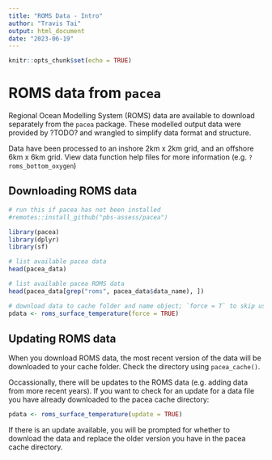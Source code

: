 ```yaml
---
title: "ROMS Data - Intro"
author: "Travis Tai"
output: html_document
date: "2023-06-19"
---
```


```r
knitr::opts_chunk$set(echo = TRUE)
```

# ROMS data from `pacea`

Regional Ocean Modelling System (ROMS) data are available to download separately from the `pacea` package. These modelled output data were provided by ?TODO? and wrangled to simplify data format and structure. 

Data have been processed to an inshore 2km x 2km grid, and an offshore 6km x 6km grid. View data function help files for more information (e.g. `?roms_bottom_oxygen`)

## Downloading ROMS data

```r

# run this if pacea has not been installed
#remotes::install_github("pbs-assess/pacea")

library(pacea)
library(dplyr)
library(sf)

# list available pacea data
head(pacea_data)

# list available pacea ROMS data
head(pacea_data[grep("roms", pacea_data$data_name), ])

# download data to cache folder and name object; `force = T` to skip user prompt
pdata <- roms_surface_temperature(force = TRUE)

```

## Updating ROMS data

When you download ROMS data, the most recent version of the data will be downloaded to your cache folder. Check the directory using `pacea_cache()`.

Occassionally, there will be updates to the ROMS data (e.g. adding data from more recent years). If you want to check for an update for a data file you have already downloaded to the pacea cache directory:

```r
pdata <- roms_surface_temperature(update = TRUE)
```

If there is an update available, you will be prompted for whether to download the data and replace the older version you have in the pacea cache directory.


